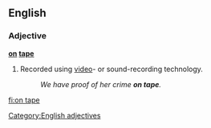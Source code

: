 ==English==

===Adjective===
'''[[on]] [[tape]]'''

# Recorded using [[video]]- or sound-recording technology.
#:''We have proof of her crime '''on tape'''.''
[[Category:English adjectives]]

[[fi:on tape]]
